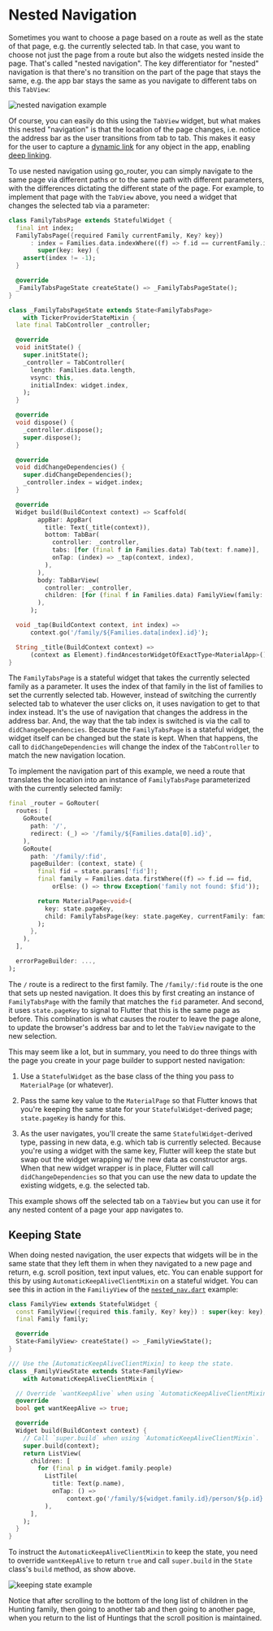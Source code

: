 # Nested Navigation

Sometimes you want to choose a page based on a route as well as the state of
that page, e.g. the currently selected tab. In that case, you want to choose not
just the page from a route but also the widgets nested inside the page. That's
called "nested navigation". The key differentiator for "nested" navigation is
that there's no transition on the part of the page that stays the same, e.g. the
app bar stays the same as you navigate to different tabs on this `TabView`:

![nested navigation example](https://raw.githubusercontent.com/csells/go_router/master/readme/nested-nav.gif)

Of course, you can easily do this using the `TabView` widget, but what makes
this nested "navigation" is that the location of the page changes, i.e. notice
the address bar as the user transitions from tab to tab. This makes it easy for
the user to capture a [dynamic link](#deep-linking) for any object in the app,
enabling [deep linking](#deep-linking).

To use nested navigation using go_router, you can simply navigate to the same
page via different paths or to the same path with different parameters, with
the differences dictating the different state of the page. For example, to
implement that page with the `TabView` above, you need a widget that changes the
selected tab via a parameter:

```dart
class FamilyTabsPage extends StatefulWidget {
  final int index;
  FamilyTabsPage({required Family currentFamily, Key? key})
      : index = Families.data.indexWhere((f) => f.id == currentFamily.id),
        super(key: key) {
    assert(index != -1);
  }

  @override
  _FamilyTabsPageState createState() => _FamilyTabsPageState();
}

class _FamilyTabsPageState extends State<FamilyTabsPage>
    with TickerProviderStateMixin {
  late final TabController _controller;

  @override
  void initState() {
    super.initState();
    _controller = TabController(
      length: Families.data.length,
      vsync: this,
      initialIndex: widget.index,
    );
  }

  @override
  void dispose() {
    _controller.dispose();
    super.dispose();
  }

  @override
  void didChangeDependencies() {
    super.didChangeDependencies();
    _controller.index = widget.index;
  }

  @override
  Widget build(BuildContext context) => Scaffold(
        appBar: AppBar(
          title: Text(_title(context)),
          bottom: TabBar(
            controller: _controller,
            tabs: [for (final f in Families.data) Tab(text: f.name)],
            onTap: (index) => _tap(context, index),
          ),
        ),
        body: TabBarView(
          controller: _controller,
          children: [for (final f in Families.data) FamilyView(family: f)],
        ),
      );

  void _tap(BuildContext context, int index) =>
      context.go('/family/${Families.data[index].id}');

  String _title(BuildContext context) =>
      (context as Element).findAncestorWidgetOfExactType<MaterialApp>()!.title;
}
```

The `FamilyTabsPage` is a stateful widget that takes the currently selected
family as a parameter. It uses the index of that family in the list of families
to set the currently selected tab. However, instead of switching the currently
selected tab to whatever the user clicks on, it uses navigation to get to that
index instead. It's the use of navigation that changes the address in the
address bar. And, the way that the tab index is switched is via the call to
`didChangeDependencies`. Because the `FamilyTabsPage` is a stateful widget, the
widget itself can be changed but the state is kept. When that happens, the call
to `didChangeDependencies` will change the index of the `TabController` to match
the new navigation location.

To implement the navigation part of this example, we need a route that
translates the location into an instance of `FamilyTabsPage` parameterized with
the currently selected family:

```dart
final _router = GoRouter(
  routes: [
    GoRoute(
      path: '/',
      redirect: (_) => '/family/${Families.data[0].id}',
    ),
    GoRoute(
      path: '/family/:fid',
      pageBuilder: (context, state) {
        final fid = state.params['fid']!;
        final family = Families.data.firstWhere((f) => f.id == fid,
            orElse: () => throw Exception('family not found: $fid'));

        return MaterialPage<void>(
          key: state.pageKey,
          child: FamilyTabsPage(key: state.pageKey, currentFamily: family),
        );
      },
    ),
  ],

  errorPageBuilder: ...,
);
```

The `/` route is a redirect to the first family. The `/family/:fid` route is the
one that sets up nested navigation. It does this by first creating an
instance of `FamilyTabsPage` with the family that matches the `fid` parameter.
And second, it uses `state.pageKey` to signal to Flutter that this is the same
page as before. This combination is what causes the router to leave the page
alone, to update the browser's address bar and to let the `TabView` navigate to
the new selection.

This may seem like a lot, but in summary, you need to do three things with the
page you create in your page builder to support nested navigation:

1. Use a `StatefulWidget` as the base class of the thing you pass to
   `MaterialPage` (or whatever).

1. Pass the same key value to the `MaterialPage` so that Flutter knows that
   you're keeping the same state for your `StatefulWidget`-derived page;
   `state.pageKey` is handy for this.

1. As the user navigates, you'll create the same `StatefulWidget`-derived type,
   passing in new data, e.g. which tab is currently selected. Because you're
   using a widget with the same key, Flutter will keep the state but swap out the
   widget wrapping w/ the new data as constructor args. When that new widget wrapper is
   in place, Flutter will call `didChangeDependencies` so that you can use the new
   data to update the existing widgets, e.g. the selected tab.

This example shows off the selected tab on a `TabView` but you can use it for
any nested content of a page your app navigates to.

## Keeping State

When doing nested navigation, the user expects that widgets will be in the same
state that they left them in when they navigated to a new page and return, e.g.
scroll position, text input values, etc. You can enable support for this by
using `AutomaticKeepAliveClientMixin` on a stateful widget. You can see this in
action in the `FamiliyView` of the
[`nested_nav.dart`](https://github.com/csells/go_router/blob/master/example/lib/nested_nav.dart) example:

```dart
class FamilyView extends StatefulWidget {
  const FamilyView({required this.family, Key? key}) : super(key: key);
  final Family family;

  @override
  State<FamilyView> createState() => _FamilyViewState();
}

/// Use the [AutomaticKeepAliveClientMixin] to keep the state.
class _FamilyViewState extends State<FamilyView>
    with AutomaticKeepAliveClientMixin {

  // Override `wantKeepAlive` when using `AutomaticKeepAliveClientMixin`.
  @override
  bool get wantKeepAlive => true;

  @override
  Widget build(BuildContext context) {
    // Call `super.build` when using `AutomaticKeepAliveClientMixin`.
    super.build(context);
    return ListView(
      children: [
        for (final p in widget.family.people)
          ListTile(
            title: Text(p.name),
            onTap: () =>
                context.go('/family/${widget.family.id}/person/${p.id}'),
          ),
      ],
    );
  }
}
```

To instruct the `AutomaticKeepAliveClientMixin` to keep the state, you need to
override `wantKeepAlive` to return `true` and call `super.build` in the `State`
class's `build` method, as show above.

![keeping state example](https://raw.githubusercontent.com/csells/go_router/master/readme/keeping-state.gif)

Notice that after scrolling to the bottom of the long list of children in the
Hunting family, then going to another tab and then going to another page, when
you return to the list of Huntings that the scroll position is maintained.
